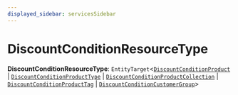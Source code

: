 ```yaml
---
displayed_sidebar: servicesSidebar
---
```



# DiscountConditionResourceType

 **DiscountConditionResourceType**: `EntityTarget`<[`DiscountConditionProduct`](../classes/DiscountConditionProduct.mdx) \| [`DiscountConditionProductType`](../classes/DiscountConditionProductType.mdx) \| [`DiscountConditionProductCollection`](../classes/DiscountConditionProductCollection.mdx) \| [`DiscountConditionProductTag`](../classes/DiscountConditionProductTag.mdx) \| [`DiscountConditionCustomerGroup`](../classes/DiscountConditionCustomerGroup.mdx)\>

